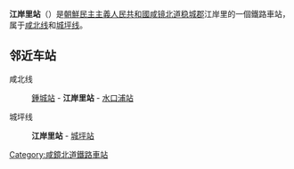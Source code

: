 {{unreferenced|time=2015-02-02T08:33:25+00:00}}
{{朝鮮半島車站資訊
|公司色 = blue
|文字色 = 
|站名 = 江岸里站
|圖片 = DPRK Kangal-li station.jpg
|pxl = 
|圖片說明 =
|前一站1 = [[鍾城站|鍾城]]
|前一站距離1 = 8.2
|後一站距離1 = 5.9
|後一站1 = [[水口浦站|水口浦]]
|所屬路線1 = [[咸北线|咸北线]]
|距離1 = 147.2
|起點站1 = [[青岩站|青岩]]
|前一站2 = 
|前一站距離2 = 
|後一站距離2 = 11.5
|後一站2 = [[城坪站|城坪]]
|所屬路線2 = [[城坪线|城坪线]]
|距離2 = 0.0
|起點站2 = 江岸里
|諺文 = 강안리역
|朝鮮漢字 = 江岸里驛
|文觀部式 = Gang'an-ri-yeok
|馬-賴式 = Kang'an-ri-yŏk
|副站名 = 
|車站編號 = 
|停站路線數 = 
|所屬公司 = [[朝鮮民主主義人民共和國鐵道省|朝鮮民主主義人民共和國鐵道省]]
|所在地 =[[咸镜北道|咸镜北道]][[稳城郡|稳城郡]]江岸里
|車站構造 = 地面车站
|月台配置 = 
|啟用年月日 =
|廢站年月日 = 
|上下車人次 = 
|統計年度 = 
|轉車 = 
|備註 = 
|全寬備註 = 
}}

'''江岸里站'''（{{lang-ko|강안리역}}）是[[朝鮮民主主義人民共和國|朝鮮民主主義人民共和國]][[咸镜北道|咸镜北道]][[稳城郡|稳城郡]]江岸里的一個鐵路車站，属于[[咸北线|咸北线]]和[[城坪线|城坪线]]。

==邻近车站==
咸北线
:[[鍾城站|鍾城站]] - '''江岸里站''' - [[水口浦站|水口浦站]]
城坪线
:'''江岸里站''' - [[城坪站|城坪站]]

{{朝鲜铁路小作品}}

{{咸北线}}
{{城坪线}}

[[Category:咸鏡北道鐵路車站|Category:咸鏡北道鐵路車站]]